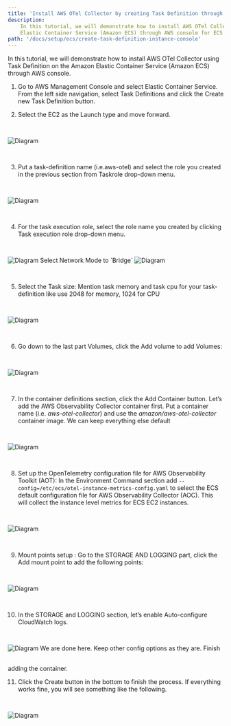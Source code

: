 ```yaml
---
title: 'Install AWS OTel Collector by creating Task Definition through AWS console for ECS EC2 instance metrics '
description:
    In this tutorial, we will demonstrate how to install AWS OTel Collector using Task Definition on the Amazon
    Elastic Container Service (Amazon ECS) through AWS console for ECS EC2 instance metrics.
path: '/docs/setup/ecs/create-task-definition-instance-console'
---
```



In this tutorial, we will demonstrate how to install AWS OTel Collector using Task Definition on the Amazon Elastic
Container Service (Amazon ECS) through AWS console.

<SectionSeparator />

1. Go to AWS Management Console and select Elastic Container Service. From the left side navigation,
select <Link to="https://us-west-2.console.aws.amazon.com/ecs/home?/taskDefinitions#/taskDefinitions">Task Definitions</Link>
and click the Create new Task Definition button.

2. Select the EC2 as the Launch type and move forward.

<img src={task_01} alt="Diagram" style="margin: 30px 0;" />

3. Put a task-definition name (i.e.aws-otel) and select the role you created in the previous section from Taskrole drop-down menu.
<img src={task2} alt="Diagram" style="margin: 30px 0;" />

4. For the task execution role, select the role name you created by clicking Task execution role drop-down menu.
<img src={task3} alt="Diagram" style="margin: 30px 0;" />
Select Network Mode to `Bridge`
<img src={task25} alt="Diagram" style="margin: 30px 0;" />

5. Select the Task size:
Mention task memory and task cpu  for your task-definition like use 2048 for memory, 1024 for CPU
<img src={task5} alt="Diagram" style="margin: 30px 0;" />

6. Go down to the last part Volumes, click the Add volume to add Volumes:
<img src={task26} alt="Diagram" style="margin: 30px 0;" />

7. In the container definitions section, click the Add Container button. Let’s add the AWS Observability Collector container first.
Put a container name (i.e. *aws-otel-collector*) and use the *amazon/aws-otel-collector* container image.
We can keep everything else default
<img src={task6} alt="Diagram" style="margin: 30px 0;" />

8. Set up the OpenTelemetry configuration file for AWS Observability Toolkit (AOT):
In the  Environment Command section add `--config=/etc/ecs/otel-instance-metrics-config.yaml` to select the ECS default configuration
file for AWS Observability Collector (AOC). This will collect the instance level metrics for ECS EC2 instances.
<img src={task7} alt="Diagram" style="margin: 30px 0;" />

9. Mount points setup :
Go to the STORAGE AND LOGGING part, click the Add mount point to add the following points:
<img src={task27} alt="Diagram" style="margin: 30px 0;" />

10. In the STORAGE and LOGGING section, let’s enable Auto-configure CloudWatch logs.
<img src={task10} alt="Diagram" style="margin: 30px 0;" />
We are done here. Keep other config options as they are. Finish adding the container.

11. Click the Create button in the bottom to finish the process. If everything works fine, you will see something like the following.
<img src={task19} alt="Diagram" style="margin: 30px 0;" />
